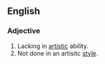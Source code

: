==English==

===Adjective===
{{en-adj|less [[artistic]]|least [[artistic]]}}

#Lacking in [[artistic]] ability.
#Not done in an artisitc [[style]].